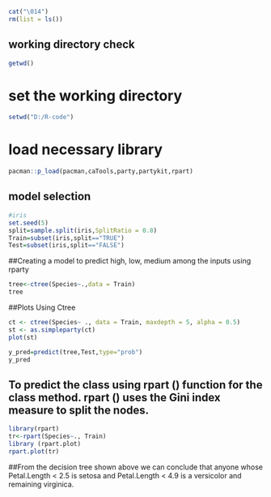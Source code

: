 ```{r}
cat("\014")
rm(list = ls())
```

## working directory check

```{r}
getwd()

```
# set the working directory

```{r}
setwd("D:/R-code")
```

# load necessary library
```{r}
pacman::p_load(pacman,caTools,party,partykit,rpart)
```

## model selection
```{r}
#iris
set.seed(5)
split=sample.split(iris,SplitRatio = 0.8)
Train=subset(iris,split=="TRUE")
Test=subset(iris,split=="FALSE")

```


##Creating a model to predict high, low, medium among the inputs using rparty
```{r}
tree<-ctree(Species~.,data = Train)
tree
```
##Plots Using Ctree
```{r}
ct <- ctree(Species~ ., data = Train, maxdepth = 5, alpha = 0.5)
st <- as.simpleparty(ct)
plot(st)
```

```{r}
y_pred=predict(tree,Test,type="prob")
y_pred
```



## To predict the class using rpart () function for the class method. rpart () uses the Gini index measure to split the nodes.
```{r}
library(rpart)
tr<-rpart(Species~., Train)
library (rpart.plot)
rpart.plot(tr)
```

##From the decision tree shown above we can conclude that anyone whose Petal.Length < 2.5 is setosa and Petal.Length < 4.9 is a versicolor and remaining virginica.